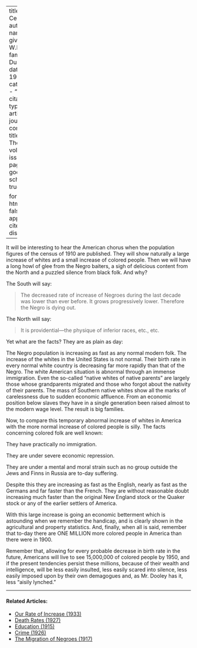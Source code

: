 
---
title: 'The Census'
author:
  - name:
      given: W.E.B.
      family: Du Bois
date: May 1911
categories: 
  - ""
citation: 
  type: article-journal
  container-title: The Crisis
  volume: 3
  issue: 1
  page: 24
google-scholar: true

format:
  html:
    toc: false
    appendix-cite-as: display
---



It will be interesting to hear the American chorus when the population figures of the census of 1910 are published. They will show naturally a large increase of whites ard a small increase of colored people. Then we will have a long howl of glee from the Negro baiters, a sigh of delicious content from the North and a puzzled silence from black folk. And why?

The South will say:

> The decreased rate of increase of Negroes during the last decade was lower than ever before. It grows progressively lower. Therefore the Negro is dying out.

The North will say:

> It is providential---the physique of inferior races, etc., etc.

Yet what are the facts? They are as plain as day:

The Negro population is increasing as fast as any normal modern folk. The increase of the whites in the United States is not normal. Their birth rate in every normal white country is decreasing far more rapidly
than that of the Negro. The white American situation is abnormal through an immense immigration. Even the so-called "native whites of native parents" are largely those whose grandparents migrated and those who forgot about the nativity of their parents. The mass of Southern native whites show all the marks of carelessness due to sudden economic affluence. From an economic position below slaves they have in a single generation been raised almost to the modern wage level. The result is big families.

Now, to compare this temporary abnormal increase of whites in America with the more normal increase of colored people is silly. The facts concerning colored folk are well known:

They have practically no immigration.

They are under severe economic repression.

They are under a mental and moral strain such as no group outside the Jews and Finns in Russia are to-day suffering.

Despite this they are increasing as fast as the English, nearly as fast as the Germans and far faster than the French. They are without reasonable doubt increasing much faster than the original New England stock or the Quaker stock or any of the earlier settlers of America.

With this large increase is going an economic betterment which is astounding when we remember the handicap, and is clearly shown in the agricultural and property statistics. And, finally, when all is said, remember that to-day there are ONE MILLION more colored people in America than there were in 1900.

Remember that, allowing for every probable decrease in birth rate in the future, Americans will live to see 15,000,000 of colored people by 1950, and if the present tendencies persist these millions, because of their wealth and intelligence, will be less easily insulted, less easily scared into silence, less easily imposed upon by their own demagogues and, as Mr. Dooley has it, less "aisily lynched."

<!-- Similar articles start here -->

<hr>
#### Related Articles:

* [Our Rate of Increase (1933)](/Volumes/40/02/our_rate_of_increase.html)
* [Death Rates (1927)](/Volumes/34/08/death_rates.html)
* [Education (1915)](/Volumes/10/03/education.html)
* [Crime (1926)](/Volumes/32/01/crime.html)
* [The Migration of Negroes (1917)](/Volumes/14/02/migration_of_negroes.html)

<!-- Similar articles end here -->
